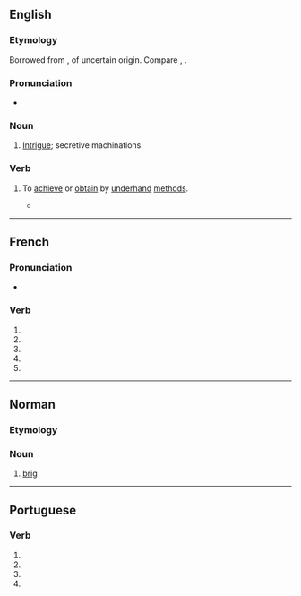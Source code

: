 {{also|brigué}}
==English==

===Etymology===
Borrowed from {{bor|en|fr|brigue}}, of uncertain origin. Compare {{cog|it|briga}}, {{cog|es|brega}}.

===Pronunciation===
* {{IPA|en|/bɹiːɡ/}}

===Noun===
{{en-noun}}

# {{lb|en|obsolete}} [[intrigue|Intrigue]]; secretive machinations.
#: {{rfquotek|en|Chesterfield}}

===Verb===
{{en-verb|brigu}}

# {{lb|en|obsolete}} To [[achieve]] or [[obtain]] by [[underhand]] [[method]]s.
#* {{RQ:Swift Tale of a Tub|section=I|sectionname=The Introduction|page=45|passage=[W]e think it very unbecoming our Prudence, that the Determination ſhould be remitted to the Authors themſelves; when our Adversaries, by '''Briguing''' and Caballing, have cauſed so univerſal a Defection from us, that the greater Part of our Society has already deſerted to them, [...]}}

----

==French==

===Pronunciation===
* {{homophones|fr|briguent|brigues}}

===Verb===
{{head|fr|verb form}}

# {{inflection of|fr|briguer||1|s|pres|indc}}
# {{inflection of|fr|briguer||3|s|pres|indc}}
# {{inflection of|fr|briguer||1|s|pres|subj}}
# {{inflection of|fr|briguer||3|s|pres|subj}}
# {{inflection of|fr|briguer||2|s|impr}}

----

==Norman==

===Etymology===
{{rfe|nrf}}

===Noun===
{{nrf-noun|f}}

# {{lb|nrf|Jersey}} [[brig]]

----

==Portuguese==

===Verb===
{{head|pt|verb form}}

# {{inflection of|pt|brigar||1|s|pres|subj}}
# {{inflection of|pt|brigar||3|s|pres|subj}}
# {{inflection of|pt|brigar||1|s|impr}}
# {{inflection of|pt|brigar||3|s|impr}}